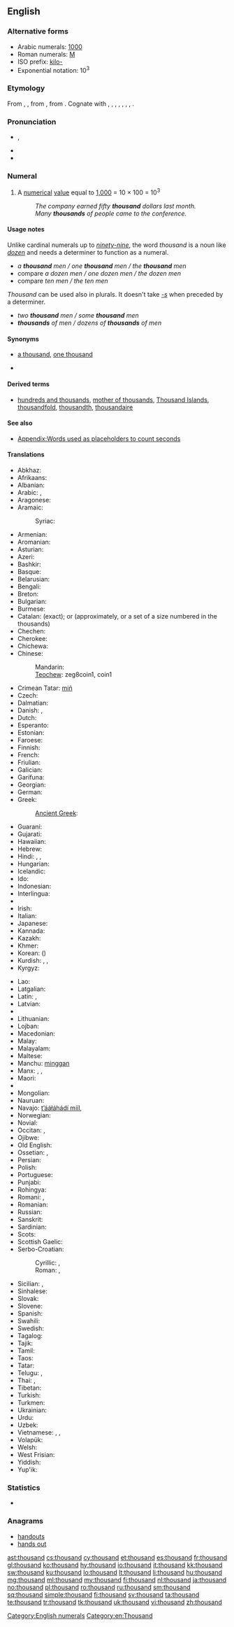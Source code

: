 ==English==

===Alternative forms===
* Arabic numerals: [[1000]] {{qualifier|see for numerical forms in other scripts}}
* Roman numerals: [[M]]
* ISO prefix: [[kilo-]]
* Exponential notation: 10<sup>3</sup>
<!-- Please add other numerical forms to the page for 1000 instead of here. -->

===Etymology===
From {{etyl|enm}} {{term|thousend|lang=enm}}, {{term|thusand|lang=enm}}, from {{etyl|ang|en}} {{term|þusend|þūsend|thousand|lang=ang}}, from {{etyl|gem-pro|en}} {{recons|þūsundī||thousand|lang=gem-pro}}. Cognate with {{etyl|sco|-}} {{term|thousand||thousand|lang=sco}}, {{etyl|stq|-}} {{term|duusend||thousand|lang=stq}}, {{etyl|fy|-}} {{term|tûzen||thousand|lang=fy}}, {{etyl|nl|-}} {{term|duizend||thousand|lang=nl}}, {{etyl|de|-}} {{term|tausend||thousand|lang=de}}, {{etyl|da|-}} {{term|tusind||thousand|lang=da}}, {{etyl|sv|-}} {{term|tusen||thousand|lang=sv}}, {{etyl|is|-}} {{term|þúsund||thousand|lang=is}}.

===Pronunciation===
* {{a|UK|US}} {{IPA|/ˈθaʊ.znd/}}, {{X-SAMPA|/"TaU.znd/}}
* {{audio|en-us-thousand.ogg|Audio (US)}}
* {{hyphenation|thou|sand}}

===Numeral===
{{en-noun}}

# {{cardinal|lang=en}} A [[numerical]] [[value]] equal to [[1000|1,000]] = 10 &times; 100 = 10<sup>3</sup>
#: ''The company earned fifty '''thousand''' dollars last month.''
#: ''Many '''thousands''' of people came to the conference.''

====Usage notes====
Unlike cardinal numerals up to ''[[ninety-nine]]'', the word ''thousand'' is a noun like ''[[dozen]]'' and needs a determiner to function as a numeral.
* ''a '''thousand''' men / one '''thousand''' men / the '''thousand''' men''
* compare ''a dozen men / one dozen men / the dozen men''
* compare ''ten men / the ten men''
''Thousand'' can be used also in plurals. It doesn't take ''[[-s]]'' when preceded by a determiner.
* ''two '''thousand''' men / some '''thousand''' men''
* '''''thousands''' of men / dozens of '''thousands''' of men''

====Synonyms====
* {{sense|numerical}} [[a thousand]], [[one thousand]]
* {{symbolic|1000}}

====Derived terms====
* [[hundreds and thousands]], [[mother of thousands]], [[Thousand Islands]], [[thousandfold]], [[thousandth]], [[thousandaire]]

====See also====
* [[Appendix:Words used as placeholders to count seconds]]

====Translations====
{{trans-top|cardinal number 1000}}
* Abkhaz: {{t-|ab|зықы|tr=zyk̢y|sc=Cyrl}}
* Afrikaans: {{t-|af|duisend}}
* Albanian: {{t-|sq|mijë}}
* Arabic: {{t-|ar|الف|alt=أَلْف|tr=ʾalf}}, {{t-|ar|١٠٠٠}}
* Aragonese: {{t|an|mil}}
* Aramaic: {{t|arc|אלפא|tr=’alpā’|m}}
*: Syriac: {{t|arc|ܐܠܦܐ|tr=’alpā’|m}}
* Armenian: {{t+|hy|հազար|tr=hazar}}
* Aromanian: {{t-|rup|njilje}}
* Asturian: {{t|ast|mil}}
* Azeri: {{t+|az|min}}
* Bashkir: {{tø|ba|мең|tr=meñ|sc=Cyrl}}
* Basque: {{t+|eu|mila}}
* Belarusian: {{t-|be|тысяча|f|tr=týsjača}}
* Bengali: {{t-|bn|হাজার|tr=hajar|sc=Beng}}
* Breton: {{t+|br|mil}}
* Bulgarian: {{t-|bg|хиляда|f|tr=hiljada}}
* Burmese: {{t-|my|တထောင်|tr=tăhtaung|sc=Mymr}}
* Catalan: {{t+|ca|mil}} (exact); {{t-|ca|miler}} or {{t-|ca|milenar}} (approximately, or a set of a size numbered in the thousands)
* Chechen: {{tø|ce|эзар|tr=ezar}}
* Cherokee: {{t|chr|ᎠᎦᏴᎵ|tr=agayvli|sc=Cher}}
* Chichewa: {{tø|ny|chikwi chimodzi}}
* Chinese:
*: Mandarin: {{t-|cmn|千|tr=qiān|sc=Hani}}
*: [[Teochew]]: zeg8coin1, coin1
* Crimean Tatar: [[miñ#Crimean Tatar|miñ]]
* Czech: {{t+|cs|tisíc|m}}
* Dalmatian: {{tø|dlm|mel}}
* Danish: {{t-|da|tusinde}}, {{t+|da|tusind}}
* Dutch: {{t+|nl|duizend|f}}
* Esperanto: {{t-|eo|mil}}
* Estonian: {{t+|et|tuhat}}
* Faroese: {{t-|fo|túsund}}
* Finnish: {{t+|fi|tuhat}}
* French: {{t+|fr|mille|m}}
* Friulian: {{tø|fur|mil}}
* Galician: {{t+|gl|mil}}
* Garífuna: {{t|cab|milu}}
* Georgian: {{t+|ka|ათასი|tr=at’asi|sc=Geor}}
* German: {{t+|de|tausend|n}}
* Greek: {{t+|el|χίλια|n|tr=chília}}
*: [[Ancient Greek]]: {{tø|grc|χίλιοι|tr=khilioi|sc=polytonic}}
* Guaraní: {{t|gn|su}}
* Gujarati: {{t-|gu|હજાર|tr=hajāra|sc=Gujr}}
* Hawaiian: {{tø|haw|kaukani}}
* Hebrew: {{t+|he|אלף|tr=élef}}
* Hindi: {{t+|hi|हज़ार|m|tr=hazār}}, {{t-|hi|सहस्र|tr=sahasra}}, {{t-|hi|१०००}}
* Hungarian: {{t+|hu|ezer}}
* Icelandic: {{t+|is|þúsund|n}}
* Ido: {{t|io|mil}}
* Indonesian: {{t+|id|ribu}}
* Interlingua: {{t|ia|mille}}
* {{trreq|ie}}
* Irish: {{t+|ga|míle}}
* Italian: {{t+|it|mille|m}}
* Japanese: {{t+|ja|千|tr=せん, sen}}
* Kannada: {{t+|kn|ಸಾವಿರ|tr=sāvir|sc=Knda}}
* Kazakh: {{t|kk|мың|tr=mıñ|sc=Cyrl}}
* Khmer: {{t-|km|មួយពាន់|tr=muoy ponn|sc=Khmr}}
* Korean: {{t+|ko|천|tr=cheon|sc=Hang}} ({{t+|ko|千|sc=Hani}})
* Kurdish: {{t|ku|hezar}}, {{t|ku|hizar}}, {{t|ku|هه‌زار}}
* Kyrgyz: {{t-|ky|миң|tr=miñ|sc=Cyrl}}
{{trans-mid}}
* Lao: {{t-|lo|ພັນ|tr=pʰán|sc=Laoo}}
* Latgalian: {{tø|ltg|tyukstūša}}
* Latin: {{t+|la|mille|alt=mīlle}}, {{t+|la|milia|alt=mīlia}}
* Latvian: {{t-|lv|tūkstotis}}
* {{trreq|lij}}
* Lithuanian: {{t+|lt|tūkstantis|m}}
* Lojban: {{t|jbo|ki'o}}
* Macedonian: {{t+|mk|илјада|f|tr=íljada}}
* Malay: {{t-|ms|ribu}}
* Malayalam: {{t+|ml|ആയിരം|tr=āyiraṁ|sc=Mlym}}
* Maltese: {{t-|mt|elf}}
* Manchu: [[minggan]]
* Manx: {{t-|gv|jeih keead}}, {{t-|gv|milley}}, {{t-|gv|thousane}}
* Maori: {{t-|mi|mano}}
* {{trreq|mwl}}
* Mongolian: {{t-|mn|мянга|tr=mjanga|sc=Cyrl}}
* Nauruan: {{t-|na|araña}}
* Navajo: [[tʼááłáhádí mííl]], {{tø|nv|mííl}}
* Norwegian: {{t+|no|tusen}}
* Novial: {{t|nov|mil}}
* Occitan: {{t|oc|mil}}, {{t|oc|mila}}
* Ojibwe: {{tø|oj|ingodosagoons}}
* Old English: {{t-|ang|þusend|alt=þūsend}}
* Ossetian: {{tø|os|мин|tr=min|sc=Cyrl}}, {{tø|os|æрзæ|tr=ærzæ|sc=Cyrl}}
* Persian: {{t+|fa|هزار|alt=هِزار|tr=hezâr}}
* Polish: {{t+|pl|tysiąc|m}}
* Portuguese: {{t+|pt|mil}}
* Punjabi: {{t-|pa|ਹਜ਼ਾਰ|tr=hazār|sc=Guru}}
* Rohingya: {{tø|rhg|ázar}}
* Romani: {{tø|rom|bari}}, {{tø|rom|бари}}
* Romanian: {{t+|ro|mie|f}}
* Russian: {{t+|ru|тысяча|f|tr=týsjača}}
* Sanskrit: {{t-|sa|सहस्र|tr=sahasra}}
* Sardinian: {{t-|sc|mila}}
* Scots: {{t|sco|thousant}}
* Scottish Gaelic: {{t-|gd|mìle}}
* Serbo-Croatian:
*: Cyrillic: {{t-|sh|тисућа|f|sc=Cyrl}}, {{t-|sh|хиљада|f|sc=Cyrl}}
*: Roman: {{t-|sh|tisuća|f}}, {{t-|sh|hiljada|f}}
* Sicilian: {{t|scn|milli}}, {{t|scn|middi}}
* Sinhalese: {{t+|si|දහස|tr=dhahasa|sc=Sinh}}
* Slovak: {{t-|sk|tisíc|m}}
* Slovene: {{t+|sl|tisoč|m}}
* Spanish: {{t+|es|mil|m}}
* Swahili: {{t|sw|elfu}}
* Swedish: {{t+|sv|tusen}}
* Tagalog: {{t-|tl|libo}}
* Tajik: {{t-|tg|ҳазор|tr=hazor|sc=Cyrl}}
* Tamil: {{t+|ta|ஆயிரம்|tr=āyiram}}
* Taos: {{t|twf|mílą}}
* Tatar: {{t+|tt|мең|tr=meñ|sc=Cyrl}}
* Telugu: {{t+|te|వెయ్యి|tr=veyyi}}, {{t-|te|వేయి|tr=vēyi}}
* Thai: {{t-|th|พัน|tr=pan}}, {{t-|th|๑๐๐๐}}
* Tibetan: {{t-|bo|སྟོང|tr=stong|sc=Tibt}}
* Turkish: {{t+|tr|bin}}
* Turkmen: {{t+|tk|müň}}
* Ukrainian: {{t+|uk|тисяча|f|tr=týsjača}}
* Urdu: {{t+|ur|ہزار|m|tr=hazār}}
* Uzbek: {{t-|uz|ming}}
* Vietnamese: {{t-|vi|một nghìn}}, {{t+|vi|ngàn}}, {{t+|vi|nghìn}}
* Volapük: {{t|vo|mil}}
* Welsh: {{t+|cy|mil}}
* West Frisian: {{t|fy|tûzen}}
* Yiddish: {{t-|yi|טויזנט|m|tr=toyznt}}
* Yup'ik: {{tø|ems|tiisiqaq}}
{{trans-bottom}}

===Statistics===
* {{rank|king|nature|answered|363|thousand|looking|John|hour}}

===Anagrams===
* [[handouts#English|handouts]]
* [[hands out#English|hands out]]

[[Category:English numerals]]
[[Category:en:Thousand]]

[[ast:thousand]]
[[cs:thousand]]
[[cy:thousand]]
[[et:thousand]]
[[es:thousand]]
[[fr:thousand]]
[[gl:thousand]]
[[ko:thousand]]
[[hy:thousand]]
[[io:thousand]]
[[it:thousand]]
[[kk:thousand]]
[[sw:thousand]]
[[ku:thousand]]
[[lo:thousand]]
[[lt:thousand]]
[[li:thousand]]
[[hu:thousand]]
[[mg:thousand]]
[[ml:thousand]]
[[my:thousand]]
[[fj:thousand]]
[[nl:thousand]]
[[ja:thousand]]
[[no:thousand]]
[[pl:thousand]]
[[ro:thousand]]
[[ru:thousand]]
[[sm:thousand]]
[[sq:thousand]]
[[simple:thousand]]
[[fi:thousand]]
[[sv:thousand]]
[[ta:thousand]]
[[te:thousand]]
[[tr:thousand]]
[[tk:thousand]]
[[uk:thousand]]
[[vi:thousand]]
[[zh:thousand]]